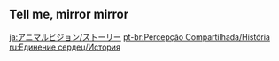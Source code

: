 {{Event Tabs}}

==Tell me, mirror mirror==
{{Transclude|Tell me, mirror mirror|Dialogue|main=1|top=1}}
<noinclude>
[[ja:アニマルビジョン/ストーリー]]
[[pt-br:Percepção Compartilhada/História]]
[[ru:Единение сердец/История]]
</noinclude>